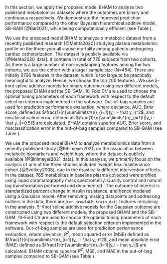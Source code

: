 \section{Metabolomics Data Analysis}
\label{sec:real_data}

In this section, we apply the proposed model BHAM to analyze two published metabolomics datasets where the outcomes are binary and continuous respectively. We demonstrate the improved prediction performance compared to the other Bayesian hierarchical additive model, SB-GAM [@Bai2021], while being computationally efficient (see Table \ref{tab:time_real_data}). \bg{BHAM requires roughly 10\% of the computation time of SB-GAM to fit models.}

\subsection{Emory Cardiovascular Biobank}
\label{sec:ECB}
We use the proposed model BHAM to analyze a metabolic dataset from a recently published research [@Mehta2020] studying plasma metabolomic profile on the three-year all-cause mortality among patients undergoing cardiac catheterization. The dataset is publicly available via \textit{Dryad} [@Mehta2020_data]. It contains in total of 776 subjects from two cohorts. As there is a large number of non-overlapping features among the two cohorts, we use the cohort with a larger sample size (N=454). There are initially 6796 features in the dataset, which is too large to be practically meaningful to analyze. Hence, we choose the top 200 features \bg{with the largest variance}. We use 5-knot spline additive models for binary outcome using two different models, the proposed BHAM and the SB-GAM. 10-Fold CV are used to choose the optimal tuning parameters of each framework with respect to the default selection criterion implemented in the software. Out-of-bag samples are used for prediction performance evaluation, where deviance, AUC, Brier score, defined as $\frac{1}{n}\sum\limits^{n}_{i=1}(y_i - \hat y_i)^2$, and misclassification error, defined as $\frac{1}{n}\sum\limits^{n}_{i=1}I(|y_i - \hat y_i|>0.5)$ are calculated. BHAM obtains superior AUC, Brier score, and misclassification error in the out-of-bag samples compared to SB-GAM (see Table \ref{tab:ECB_res}). \bg{We plot the 33 features included in the final BHAM model in Figure \ref{fig:ECB_fig}.}

\subsection{Weight Loss Maintenance Cohort}
We use the proposed model BHAM to analyze metabolomics data from a recently published study [@Bihlmeyer2021] on the association between metabolic biomarkers and weight loss, where the dataset is publicly available [@Bihlmeyer2021_data]. In this analysis, we primarily focus on the analysis of one of the three studies included, weight loss maintenance cohort [@Svetkey2008], due to the drastically different intervention effects. In the dataset, 765 metabolites in baseline plasma collected were profiled using liquid chromatography mass spectrometry. Quality control and natural log transformation \bg{were previously} performed and documented \bg{by the study publishing team \cite{Bihlmeyer2021}}. The outcome of interest is standardized percent change in insulin resistance, and hence modeled using a Gaussian model. After removing missing datapoints and addressing outliers in the data, there are $p$=`r nrow(WLM_train_dat)` features remaining in the analysis. 5-Knot spline additive models for the Gaussian outcome are constructed using two different models, the proposed BHAM and the SB-GAM. 10-Fold CV are used to choose the optimal tuning parameters of each framework with respect to the default selection criterion implemented in the software. Out-of-bag samples are used for prediction performance evaluation, where deviance, $R^2$, mean squared error (MSE) defined as $\frac{1}{n}\sum\limits^{n}_{i=1}(y_i - \hat y_i)^2$, and mean absolute error (MAE) defined as $\frac{1}{n}\sum\limits^{n}_{i=1}|y_i - \hat y_i|$ are calculated. BHAM obtains superior $R^2$, MSE, and MAE in the out-of-bag samples compared to SB-GAM (see Table \ref{tab:WLM_res}).
